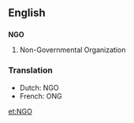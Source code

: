 ==English==
==={{initialism}}===
'''NGO'''

#Non-Governmental Organization

===Translation===
*Dutch: NGO
*French: ONG

[[et:NGO]]